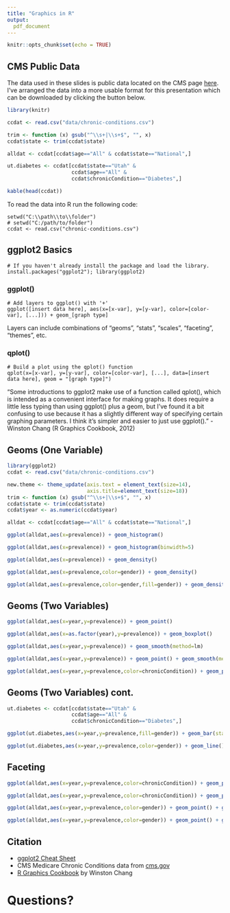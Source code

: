 ```yaml
---
title: "Graphics in R"
output:
  pdf_document
---
```

```r
knitr::opts_chunk$set(echo = TRUE)
```

## CMS Public Data 
The data used in these slides is public data located on the CMS page [here](https://www.cms.gov/Research-Statistics-Data-and-Systems/Statistics-Trends-and-Reports/Chronic-Conditions/index.html).  I've arranged the data into a more usable format for this presentation which can be downloaded by clicking the button below.
```r
library(knitr)

ccdat <- read.csv("data/chronic-conditions.csv")

trim <- function (x) gsub("^\\s+|\\s+$", "", x)
ccdat$state <- trim(ccdat$state)

alldat <- ccdat[ccdat$age=="All" & ccdat$state=="National",]

ut.diabetes <- ccdat[ccdat$state=="Utah" &
                     ccdat$age=="All" & 
                     ccdat$chronicCondition=="Diabetes",]

kable(head(ccdat))
```

To read the data into R run the following code:

    setwd("C:\\path\\to\\folder")
    # setwd("C:/path/to/folder")
    ccdat <- read.csv("chronic-conditions.csv")

## ggplot2 Basics

    # If you haven't already install the package and load the library.
    install.packages("ggplot2"); library(ggplot2)
    
### ggplot()
    
    # Add layers to ggplot() with '+'
    ggplot([insert data here], aes(x=[x-var], y=[y-var], color=[color-var], [...])) + geom_[graph type]
Layers can include combinations of "geoms", "stats", "scales", "faceting", "themes", etc.

### qplot()

    # Build a plot using the qplot() function
    qplot(x=[x-var], y=[y-var], color=[color-var], [...], data=[insert data here], geom = "[graph type]")
"Some introductions to ggplot2 make use of a function called qplot(), which is intended as a convenient interface for making graphs. It does require a little less typing than using ggplot() plus a geom, but I've found it a bit confusing to use because it has a slightly different way of specifying certain graphing parameters. I think it's simpler and easier to just use ggplot()." -Winston Chang (R Graphics Cookbook, 2012)
\newpage

## Geoms (One Variable)
```r
library(ggplot2)
ccdat <- read.csv("data/chronic-conditions.csv")

new.theme <- theme_update(axis.text = element_text(size=14),
                          axis.title=element_text(size=18))
trim <- function (x) gsub("^\\s+|\\s+$", "", x)
ccdat$state <- trim(ccdat$state)
ccdat$year <- as.numeric(ccdat$year)

alldat <- ccdat[ccdat$age=="All" & ccdat$state=="National",]

ggplot(alldat,aes(x=prevalence)) + geom_histogram()
```
\newpage
```r
ggplot(alldat,aes(x=prevalence)) + geom_histogram(binwidth=5)
```
\newpage
```r
ggplot(alldat,aes(x=prevalence)) + geom_density()
```
\newpage
```r
ggplot(alldat,aes(x=prevalence,color=gender)) + geom_density()
```
\newpage
```r
ggplot(alldat,aes(x=prevalence,color=gender,fill=gender)) + geom_density(alpha=0.35)
```
\newpage

## Geoms (Two Variables)
```r
ggplot(alldat,aes(x=year,y=prevalence)) + geom_point()
```
\newpage
```r
ggplot(alldat,aes(x=as.factor(year),y=prevalence)) + geom_boxplot()
```
\newpage
```r
ggplot(alldat,aes(x=year,y=prevalence)) + geom_smooth(method=lm)
```
\newpage
```r
ggplot(alldat,aes(x=year,y=prevalence)) + geom_point() + geom_smooth(method=lm)
```
\newpage
```r
ggplot(alldat,aes(x=year,y=prevalence,color=chronicCondition)) + geom_point() + geom_line()
```
\newpage

## Geoms (Two Variables) cont.
```r
ut.diabetes <- ccdat[ccdat$state=="Utah" &
                     ccdat$age=="All" & 
                     ccdat$chronicCondition=="Diabetes",]

ggplot(ut.diabetes,aes(x=year,y=prevalence,fill=gender)) + geom_bar(stat="identity",position="dodge")
```
\newpage
```r
ggplot(ut.diabetes,aes(x=year,y=prevalence,color=gender)) + geom_line()
```
\newpage

## Faceting
```r
ggplot(alldat,aes(x=year,y=prevalence,color=chronicCondition)) + geom_point() + geom_line()
```
\newpage
```r
ggplot(alldat,aes(x=year,y=prevalence,color=chronicCondition)) + geom_point() + geom_line() + facet_wrap(~gender)
```
\newpage
```r
ggplot(alldat,aes(x=year,y=prevalence,color=gender)) + geom_point() + geom_line() + facet_wrap(~chronicCondition)
```
\newpage
```r
ggplot(alldat,aes(x=year,y=prevalence,color=gender)) + geom_point() + geom_line() + facet_grid(gender~chronicCondition)
```
\newpage

## Citation

- [ggplot2 Cheat Sheet](https://www.rstudio.com/wp-content/uploads/2015/03/ggplot2-cheatsheet.pdf)
- CMS Medicare Chronic Conditions data from [cms.gov](https://www.cms.gov/Research-Statistics-Data-and-Systems/Statistics-Trends-and-Reports/Chronic-Conditions/index.html)
- [R Graphics Cookbook](http://www.cookbook-r.com/Graphs/) by Winston Chang


# Questions?